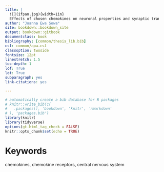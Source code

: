 ```yaml
--- 
title: |
  ![](ifpan.jpg){width=1in}  
  Effects of chosen chemokines on neuronal properties and synaptic transmission in central and basolateral complex of the rat amygdala
author: "Joanna Ewa Sowa"
site: bookdown::bookdown_site
output: bookdown::gitbook
documentclass: book
bibliography: [common/thesis_lib.bib]
csl: common/apa.csl
classoption: twoside
fontsize: 12pt
linestretch: 1.5
toc-depth: 1
lof: True
lot: True
subparagraph: yes
link-citations: yes

---
```


```r
# automatically create a bib database for R packages
# knitr::write_bib(c(
#   .packages(), 'bookdown', 'knitr', 'rmarkdown'
# ), 'packages.bib')
library(knitr)
library(tidyverse)
options(gt.html_tag_check = FALSE)
knitr::opts_chunk$set(echo = TRUE)
```


# Keywords{-}

chemokines, chemokine receptors, central nervous system 



<!-- gitbook(fig_caption = TRUE, number_sections = TRUE, 
  self_contained = FALSE, anchor_sections = TRUE, 
  lib_dir = "libs", pandoc_args = NULL, ..., template = "default", 
  split_by = c("chapter", "chapter+number", "section", 
    "section+number", "rmd", "none"), split_bib = TRUE, 
  config = list(), table_css = TRUE) -->